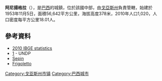 {{Coord|18|20|13|S|48|13|8|W|display=title}}

'''阿尼揚格拉'''（{{lang-pt|Anhanguera}}），是[[巴西|巴西]]的城鎮，位於該國中部，由[[戈亞斯州|戈亞斯州]]負責管轄，始建於1953年11月5日，面積56,642平方公里，海拔高度378米，2010年人口1,020，人口密度每平方公里18.01人。

==參考資料==
*[https://web.archive.org/web/20101213005600/http://www.ibge.gov.br/home/estatistica/populacao/censo2010/populacao_por_municipio.shtm 2010 IBGE statistics]
*[https://web.archive.org/web/20091003103229/http://www.pnud.org.br/atlas/ranking/IDH-M%2091%2000%20Ranking%20decrescente%20%28pelos%20dados%20de%202000%29.htm] - UNDP
*[https://web.archive.org/web/20090205080546/http://www.seplan.go.gov.br/sepin/pub/anuario/2005/transporte/tab01_transporte.htm Sepin]
*[http://www.frigoletto.com.br/GeoEcon/idhgo.htm Frigoletto] {{Wayback|url=http://www.frigoletto.com.br/GeoEcon/idhgo.htm |date=20060519192034 }}

{{Brazil-geo-stub}}
{{戈亞斯州市鎮}}

[[Category:戈亚斯州市镇|Category:戈亚斯州市镇]]
[[Category:巴西城市|Category:巴西城市]]